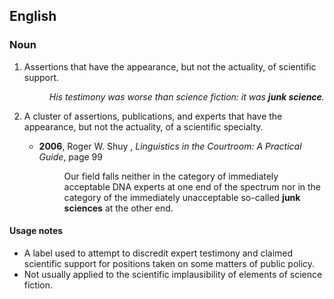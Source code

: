 ==English==

===Noun===
{{en-noun|~|junk sciences}}

# {{lb|en|uncountable|pejorative}} Assertions that have the appearance, but not the actuality, of scientific support.
#: ''His testimony was worse than science fiction: it was '''junk science'''.''
# {{lb|en|countable|pejorative}} A cluster of assertions, publications, and experts that have the appearance, but not the actuality, of a scientific specialty.
#* '''2006''', Roger W. Shuy , ''Linguistics in the Courtroom: A Practical Guide'', page 99
#*: Our field falls neither in the category of immediately acceptable DNA experts at one end of the spectrum nor in the category of the immediately unacceptable so-called '''junk sciences''' at the other end.

====Usage notes====
* A label used to attempt to discredit expert testimony and claimed scientific support for positions taken on some matters of public policy.
* Not usually applied to the scientific implausibility of elements of science fiction.